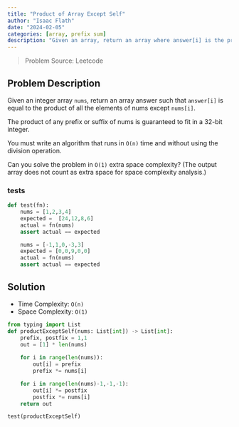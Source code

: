 ```yaml
---
title: "Product of Array Except Self"
author: "Isaac Flath"
date: "2024-02-05"
categories: [array, prefix sum]
description: "Given an array, return an array where answer[i] is the product of all the elements except input[i]"
---
```


>Problem Source:  Leetcode

## Problem Description

Given an integer array `nums`, return an array answer such that `answer[i]` is equal to the product of all the elements of nums except `nums[i]`.

The product of any prefix or suffix of nums is guaranteed to fit in a 32-bit integer.

You must write an algorithm that runs in `O(n)` time and without using the division operation.

Can you solve the problem in `O(1)` extra space complexity? (The output array does not count as extra space for space complexity analysis.)

### tests

```python
def test(fn):
    nums = [1,2,3,4]
    expected =  [24,12,8,6]
    actual = fn(nums)
    assert actual == expected

    nums = [-1,1,0,-3,3] 
    expected = [0,0,9,0,0]
    actual = fn(nums)
    assert actual == expected
```


## Solution

+ Time Complexity: `O(n)`
+ Space Complexity: `O(1)`

```python
from typing import List
def productExceptSelf(nums: List[int]) -> List[int]:
    prefix, postfix = 1,1
    out = [1] * len(nums)
    
    for i in range(len(nums)):
        out[i] = prefix
        prefix *= nums[i]

    for i in range(len(nums)-1,-1,-1):
        out[i] *= postfix
        postfix *= nums[i]
    return out

test(productExceptSelf)
    
```


